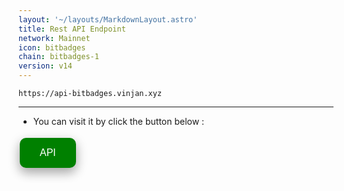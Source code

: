 ```yaml
---
layout: '~/layouts/MarkdownLayout.astro'
title: Rest API Endpoint
network: Mainnet
icon: bitbadges
chain: bitbadges-1
version: v14
---
```

```
https://api-bitbadges.vinjan.xyz
```
--------------

- You can visit it by click the button below :
<a href="https://api-bitbadges.vinjan.xyz" target="_blank">
  <button style="background-color: green; border: none; color: white; padding: 15px 32px; text-align: center; text-decoration: none; display: inline-block; font-size: 16px; margin: 4px 2px; cursor: pointer; border-radius: 10px; box-shadow: 0 8px 16px 0 rgba(0,0,0,0.2), 0 6px 20px 0 rgba(0,0,0,0.19);" onmouseover="this.style.boxShadow='0 0 0 4px rgba(0,255,0,0.5)'" onmouseout="this.style.boxShadow='0 8px 16px 0 rgba(0,0,0,0.2), 0 6px 20px 0 rgba(0,0,0,0.19)'">API</button>
</a>
